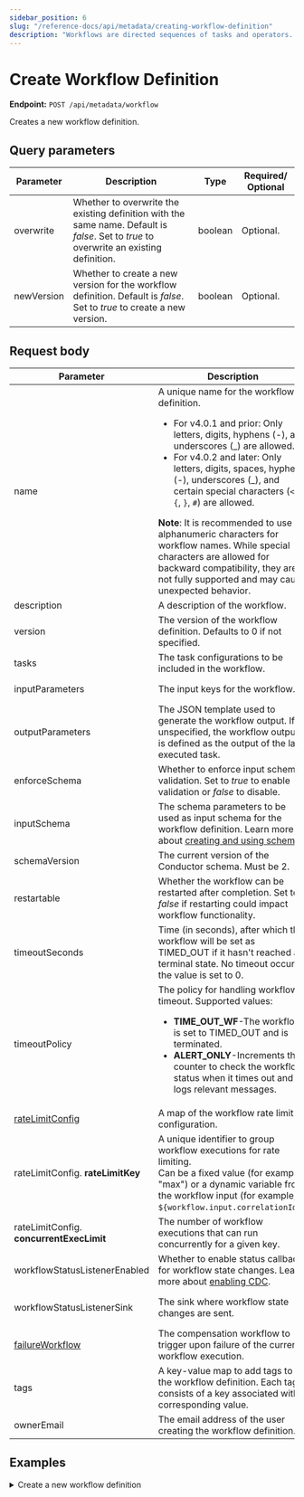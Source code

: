 ```yaml
---
sidebar_position: 6
slug: "/reference-docs/api/metadata/creating-workflow-definition"
description: "Workflows are directed sequences of tasks and operators. This API is used to create workflow definitions in Orkes Conductor."
---
```



# Create Workflow Definition

**Endpoint:** `POST /api/metadata/workflow`

Creates a new workflow definition.

## Query parameters

| Parameter  | Description                                                                                                                             | Type    | Required/ Optional |
| ---------- | --------------------------------------------------------------------------------------------------------------------------------------- | ------- | ------------------ |
| overwrite  | Whether to overwrite the existing definition with the same name. Default is _false_. Set to _true_ to overwrite an existing definition. | boolean | Optional.          |
| newVersion | Whether to create a new version for the workflow definition. Default is _false_. Set to _true_ to create a new version.                 | boolean | Optional.          |

## Request body

| Parameter                                                                              | Description                                                                                                                                                                                                                                                                                                                                                                                                                                                                                                                              | Type             | Required/ Optional                                     |
| -------------------------------------------------------------------------------------- | ---------------------------------------------------------------------------------------------------------------------------------------------------------------------------------------------------------------------------------------------------------------------------------------------------------------------------------------------------------------------------------------------------------------------------------------------------------------------------------------------------------------------------------------- | ---------------- | ------------------------------------------------------ |
| name                                                                                   | A unique name for the workflow definition.<ul><li>For v4.0.1 and prior: Only letters, digits, hyphens (-), and underscores (\_) are allowed.</li> <li>For v4.0.2 and later: Only letters, digits, spaces, hyphens (-), underscores (\_), and certain special characters (`<`, `>`, `{`, `}`, `#`) are allowed.</li></ul> **Note**: It is recommended to use alphanumeric characters for workflow names. While special characters are allowed for backward compatibility, they are not fully supported and may cause unexpected behavior. | string           | Required.                                              |
| description                                                                            | A description of the workflow.                                                                                                                                                                                                                                                                                                                                                                                                                                                                                                           | string           | Optional.                                              |
| version                                                                                | The version of the workflow definition. Defaults to 0 if not specified.                                                                                                                                                                                                                                                                                                                                                                                                                                                                  | integer          | Optional.                                              |
| tasks                                                                                  | The task configurations to be included in the workflow.                                                                                                                                                                                                                                                                                                                                                                                                                                                                                  | array of objects | Required.                                              |
| inputParameters                                                                        | The input keys for the workflow.                                                                                                                                                                                                                                                                                                                                                                                                                                                                                                         | array of strings | Optional.                                              |
| outputParameters                                                                       | The JSON template used to generate the workflow output. If unspecified, the workflow output is defined as the output of the last executed task.                                                                                                                                                                                                                                                                                                                                                                                          | object           | Optional.                                              |
| enforceSchema                                                                          | Whether to enforce input schema validation. Set to _true_ to enable validation or _false_ to disable.                                                                                                                                                                                                                                                                                                                                                                                                                                    | boolean          | Optional.                                              |
| inputSchema                                                                            | The schema parameters to be used as input schema for the workflow definition. Learn more about [creating and using schemas](https://orkes.io/content/developer-guides/schema-validation).                                                                                                                                                                                                                                                                                                                                                | object           | Required if _enforceSchema_ is set to _true_.          |
| schemaVersion                                                                          | The current version of the Conductor schema. Must be 2.                                                                                                                                                                                                                                                                                                                                                                                                                                                                                  | integer          | Required.                                              |
| restartable                                                                            | Whether the workflow can be restarted after completion. Set to _false_ if restarting could impact workflow functionality.                                                                                                                                                                                                                                                                                                                                                                                                                | boolean          | Optional.                                              |
| timeoutSeconds                                                                         | Time (in seconds), after which the workflow will be set as TIMED_OUT if it hasn't reached a terminal state. No timeout occurs if the value is set to 0.                                                                                                                                                                                                                                                                                                                                                                                  | integer          | Required.                                              |
| timeoutPolicy                                                                          | The policy for handling workflow timeout. Supported values:<ul><li>**TIME_OUT_WF**-The workflow is set to TIMED_OUT and is terminated.</li><li>**ALERT_ONLY**-Increments the counter to check the workflow status when it times out and logs relevant messages.</li></ul>                                                                                                                                                                                                                                                                | string           | Optional.                                              |
| [rateLimitConfig](https://orkes.io/content/error-handling#workflow-rate-limits)        | A map of the workflow rate limit configuration.                                                                                                                                                                                                                                                                                                                                                                                                                                                                                          | object           | Optional.                                              |
| rateLimitConfig. **rateLimitKey**                                                      | A unique identifier to group workflow executions for rate limiting.<br/>Can be a fixed value (for example, "max") or a dynamic variable from the workflow input (for example, `${workflow.input.correlationId}`).                                                                                                                                                                                                                                                                                                                        | string           | Optional.                                              |
| rateLimitConfig. **concurrentExecLimit**                                               | The number of workflow executions that can run concurrently for a given key.                                                                                                                                                                                                                                                                                                                                                                                                                                                             | integer          | Optional.                                              |
| workflowStatusListenerEnabled                                                          | Whether to enable status callback for workflow state changes. Learn more about [enabling CDC](https://orkes.io/content/developer-guides/enabling-cdc-on-conductor-workflows).                                                                                                                                                                                                                                                                                                                                                            | boolean          | Optional.                                              |
| workflowStatusListenerSink                                                             | The sink where workflow state changes are sent.                                                                                                                                                                                                                                                                                                                                                                                                                                                                                          | string           | Required if _workflowStatusListener_ is set to _true_. |
| [failureWorkflow](https://orkes.io/content/error-handling#workflow-compensation-flows) | The compensation workflow to trigger upon failure of the current workflow execution.                                                                                                                                                                                                                                                                                                                                                                                                                                                     | string           | Optional.                                              |
| tags                                                                                   | A key-value map to add tags to the workflow definition. Each tag consists of a key associated with a corresponding value.                                                                                                                                                                                                                                                                                                                                                                                                                | object           | Optional.                                              |
| ownerEmail                                                                             | The email address of the user creating the workflow definition.                                                                                                                                                                                                                                                                                                                                                                                                                                                                          | string           | Required.                                              |

## Examples

<details>
<summary>Create a new workflow definition</summary>

**Request**

```bash
curl -X 'POST' \
  'https://<YOUR_CLUSTER>/api/metadata/workflow?overwrite=false&newVersion=false' \
  -H 'accept: */*' \
  -H 'X-Authorization: <TOKEN>' \
  -H 'Content-Type: application/json' \
  -d '{
  "name": "api-test",
  "description": "Sample workflow created using API",
  "version": 1,
  "tasks": [
    {
      "name": "event",
      "taskReferenceName": "event_ref",
      "type": "EVENT",
      "sink": "sqs:internal_event_name",
      "inputParameters": {}
    }
  ],
  "inputParameters": [],
  "outputParameters": {},
  "schemaVersion": 2,
  "restartable": true,
  "workflowStatusListenerEnabled": false,
  "ownerEmail": "john.doe@acme.com",
  "timeoutPolicy": "ALERT_ONLY",
  "timeoutSeconds": 0
}'
```

**Response**

Returns 200 OK, indicating that the workflow definition has been created successfully.

</details>
